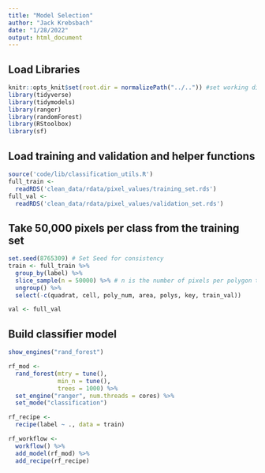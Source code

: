 ```yaml
---
title: "Model Selection"
author: "Jack Krebsbach"
date: "1/28/2022"
output: html_document
---
```


## Load Libraries
```r
knitr::opts_knit$set(root.dir = normalizePath("../..")) #set working directory to the project directory
library(tidyverse)
library(tidymodels)
library(ranger)
library(randomForest)
library(RStoolbox)
library(sf)
```

## Load training and validation and helper functions

```r
source('code/lib/classification_utils.R')
full_train <-
  readRDS('clean_data/rdata/pixel_values/training_set.rds')
full_val <-
  readRDS('clean_data/rdata/pixel_values/validation_set.rds')
```

## Take 50,000 pixels per class from the training set

```r
set.seed(8765309) # Set Seed for consistency
train <- full_train %>%
  group_by(label) %>%
  slice_sample(n = 50000) %>% # n is the number of pixels per polygon that we want to sample
  ungroup() %>%
  select(-c(quadrat, cell, poly_num, area, polys, key, train_val))

val <- full_val
```


##  Build classifier model
```r
show_engines("rand_forest")

rf_mod <-
  rand_forest(mtry = tune(),
              min_n = tune(),
              trees = 1000) %>%
  set_engine("ranger", num.threads = cores) %>%
  set_mode("classification")

rf_recipe <-
  recipe(label ~ ., data = train)

rf_workflow <-
  workflow() %>%
  add_model(rf_mod) %>%
  add_recipe(rf_recipe)
```
